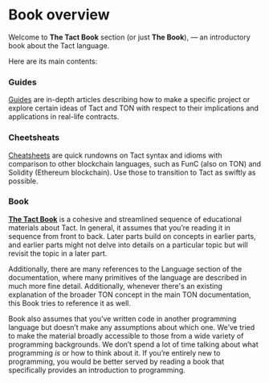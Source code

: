 # Book overview


Welcome to **The Tact Book** section (or just **The Book**), — an introductory book about the Tact language.

Here are its main contents:

<Steps>

### Guides

[Guides](/book/guides/getting-started) are in-depth articles describing how to make a specific project or explore certain ideas of Tact and TON with respect to their implications and applications in real-life contracts.

<Cards>
  <Cards.Card
    arrow
    title="Go to the first guide"
    href="/book/guides/getting-started"
  />
</Cards>

### Cheetsheats

[Cheatsheets](/book/cs/from-func) are quick rundowns on Tact syntax and idioms with comparison to other blockchain languages, such as FunC (also on TON) and Solidity (Ethereum blockchain). Use those to transition to Tact as swiftly as possible.

<Cards>
  <Cards.Card
    arrow
    title="Go to the first cheatsheet"
    href="/book/cs/from-func"
  />
</Cards>

### Book

[**The Tact Book**](/book/types) is a cohesive and streamlined sequence of educational materials about Tact. In general, it assumes that you’re reading it in sequence from front to back. Later parts build on concepts in earlier parts, and earlier parts might not delve into details on a particular topic but will revisit the topic in a later part.

Additionally, there are many references to the Language section of the documentation, where many primitives of the language are described in much more fine detail. Additionally, whenever there's an existing explanation of the broader TON concept in the main TON documentation, this Book tries to reference it as well.

Book also assumes that you’ve written code in another programming language but doesn’t make any assumptions about which one. We’ve tried to make the material broadly accessible to those from a wide variety of programming backgrounds. We don’t spend a lot of time talking about what programming _is_ or how to think about it. If you’re entirely new to programming, you would be better served by reading a book that specifically provides an introduction to programming.

<Cards>
  <Cards.Card
    arrow
    title="Proceed to the Book itself"
    href="/book/types"
  />
</Cards>

</Steps>
